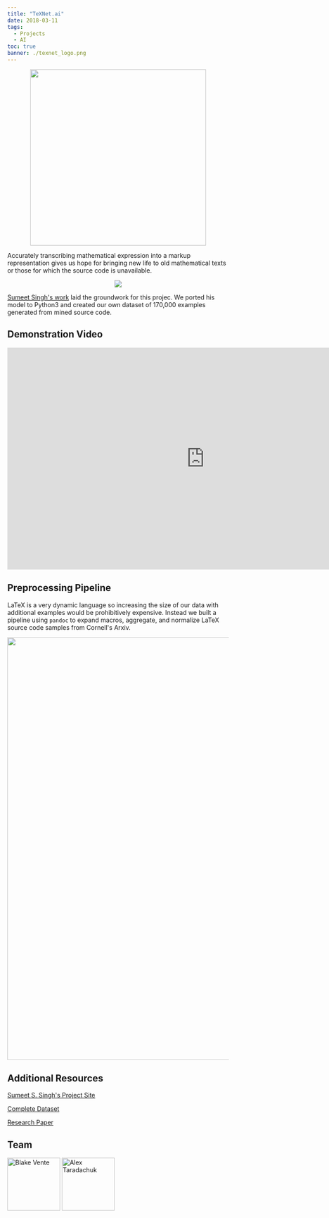 ```yaml
---
title: "TeXNet.ai"
date: 2018-03-11
tags:
  - Projects
  - AI
toc: true
banner: ./texnet_logo.png
---
```


<p align="center">
  <img
  src="https://raw.githubusercontent.com/rvente/TeXNet.ai/master/assets/texnet_logo.png"
  boxShadow= "0 0 0 rgba(0,0,0,0)"
  width="400" height="auto"
  />
</p>

Accurately transcribing mathematical expression into a markup representation
gives us hope for bringing new life to old mathematical texts or those for which
the source code is unavailable.

<p align="center">
  <img
  src="https://raw.githubusercontent.com/rvente/TeXNet.ai/master/assets/demo.png"/>
</p>

[Sumeet Singh's work](https://github.com/untrix/im2latex) laid the groundwork
for this projec. We ported his model to Python3 and created our own dataset of
170,000 examples generated from mined source code.

Demonstration Video
-----------

<div margin="auto">
<iframe width="896" height="504" src="https://www.youtube.com/embed/ew6JG2c3M24" frameborder="0" allow="accelerometer; autoplay; encrypted-media; gyroscope; picture-in-picture" allowfullscreen></iframe>
</div>

Preprocessing Pipeline
----------

LaTeX is a very dynamic language so increasing the size of our data with
additional examples would be prohibitively expensive. Instead we built a
pipeline using `pandoc` to expand macros, aggregate, and normalize LaTeX source
code samples from Cornell's Arxiv.

<p align="center">
  <img
  src="https://raw.githubusercontent.com/rvente/TeXNet.ai/master/Final-Paper/assets/harvest.svg"
  width="960" height="auto"/>
</p>


Additional Resources
-----------

[Sumeet S. Singh's Project Site](https://github.com/untrix/im2latex)

[Complete Dataset](https://drive.google.com/file/d/1mwUwoyhcz63mTd3s1v4Q8QoRBPBSzGEi/view?usp=sharing)

[Research Paper](https://github.com/rvente/TeXNet.ai/blob/master/Final-Paper/Final_Paper.pdf)

Team
----

<a href="https://github.com/rvente"><img
src="https://avatars2.githubusercontent.com/u/21066644?v=4" title="Blake Vente"
width="120" height="120" /></a>
<a href="https://github.com/taradactyl27"><img
src="https://avatars2.githubusercontent.com/u/31744974?v=4" title="Alex
Taradachuk" width="120" height="120" /></a>
